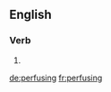 ==English==

===Verb===
{{head|en}}

# {{present participle of|perfuse|lang=en}}

[[de:perfusing]]
[[fr:perfusing]]